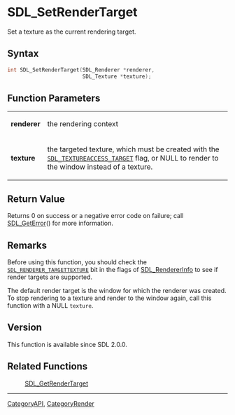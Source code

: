 = SDL_SetRenderTarget =

Set a texture as the current rendering target.

== Syntax ==

<syntaxhighlight lang='c'>
int SDL_SetRenderTarget(SDL_Renderer *renderer,
                        SDL_Texture *texture);
</syntaxhighlight>

== Function Parameters ==

{|
|'''renderer'''
|the rendering context
|-
|'''texture'''
|the targeted texture, which must be created with the <code>[[SDL_TEXTUREACCESS_TARGET]]</code> flag, or NULL to render to the window instead of a texture.
|}

== Return Value ==

Returns 0 on success or a negative error code on failure; call
[[SDL_GetError]]() for more information.



== Remarks ==

Before using this function, you should check the
<code>[[SDL_RENDERER_TARGETTEXTURE]]</code> bit in the flags of
[[SDL_RendererInfo]] to see if render targets are supported.

The default render target is the window for which the renderer was created.
To stop rendering to a texture and render to the window again, call this
function with a NULL <code>texture</code>.

== Version ==

This function is available since SDL 2.0.0.



== Related Functions ==

:[[SDL_GetRenderTarget]]

----
[[CategoryAPI]], [[CategoryRender]]


